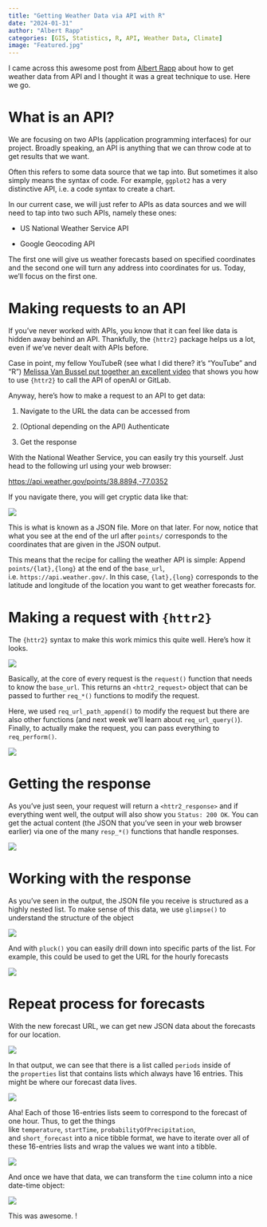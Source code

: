 ```yaml
---
title: "Getting Weather Data via API with R"
date: "2024-01-31"
author: "Albert Rapp"
categories: [GIS, Statistics, R, API, Weather Data, Climate]
image: "Featured.jpg"
---
```


I came across this awesome post from [Albert Rapp](https://3mw.albert-rapp.de/p/weather-api?utm_source=3mw.albert-rapp.de&utm_medium=newsletter&utm_campaign=3mw-getting-weather-data-via-an-api-with-r) about how to get weather data from API and I thought it was a great technique to use. Here we go.

# **What is an API?**

We are focusing on two APIs (application programming interfaces) for our project. Broadly speaking, an API is anything that we can throw code at to get results that we want.

Often this refers to some data source that we tap into. But sometimes it also simply means the syntax of code. For example, `ggplot2` has a very distinctive API, i.e. a code syntax to create a chart.

In our current case, we will just refer to APIs as data sources and we will need to tap into two such APIs, namely these ones:

-   US National Weather Service API

-   Google Geocoding API

The first one will give us weather forecasts based on specified coordinates and the second one will turn any address into coordinates for us. Today, we'll focus on the first one.

# **Making requests to an API**

If you've never worked with APIs, you know that it can feel like data is hidden away behind an API. Thankfully, the `{httr2}` package helps us a lot, even if we've never dealt with APIs before.

Case in point, my fellow YouTubeR (see what I did there? it's "YouTube" and "R") [Melissa Van Bussel put together an excellent video](https://flight.beehiiv.net/v2/clicks/eyJhbGciOiJIUzI1NiIsInR5cCI6IkpXVCJ9.eyJ1cmwiOiJodHRwczovL3d3dy55b3V0dWJlLmNvbS93YXRjaD92PTh0aWx5cXA0YlpZJmFiX2NoYW5uZWw9Z2dub3QyJnV0bV9zb3VyY2U9M213LmFsYmVydC1yYXBwLmRlJnV0bV9tZWRpdW09cmVmZXJyYWwmdXRtX2NhbXBhaWduPTNtdy1nZXR0aW5nLXdlYXRoZXItZGF0YS12aWEtYW4tYXBpLXdpdGgtciIsInBvc3RfaWQiOiI0ZTc4MzRiYy1mYzIzLTRjOTYtYjlkMy01ZGM3NTQ4MjMxOTAiLCJwdWJsaWNhdGlvbl9pZCI6ImRjZDRlYWYyLTBhMTYtNGY2ZS1hMjc3LTMyNDg0MWIzOWU5OCIsInZpc2l0X3Rva2VuIjoiZTA3MTA2YjAtMjEyMy00OTBlLTgxMWItMzUyOGRhYTIyOGQ2IiwiaWF0IjoxNzA2NzI4NzgxLCJpc3MiOiJvcmNoaWQifQ.v343_UOdVi_yLFz0sfshFChM7XQqSWZl6QZnNhRdFbw) that shows you how to use `{httr2}` to call the API of openAI or GitLab.

Anyway, here's how to make a request to an API to get data:

1.  Navigate to the URL the data can be accessed from

2.  (Optional depending on the API) Authenticate

3.  Get the response

With the National Weather Service, you can easily try this yourself. Just head to the following url using your web browser:

<https://api.weather.gov/points/38.8894,-77.0352>

If you navigate there, you will get cryptic data like that:

![](images/weather_api2.PNG)

This is what is known as a JSON file. More on that later. For now, notice that what you see at the end of the url after `points/` corresponds to the coordinates that are given in the JSON output.

This means that the recipe for calling the weather API is simple: Append `points/{lat},{long}` at the end of the `base_url`, i.e. `https://api.weather.gov/`. In this case, `{lat},{long}` corresponds to the latitude and longitude of the location you want to get weather forecasts for.

# **Making a request with `{httr2}`**

The `{httr2}` syntax to make this work mimics this quite well. Here's how it looks.

![](images/weather_api3.PNG)

Basically, at the core of every request is the `request()` function that needs to know the `base_url`. This returns an `<httr2_request>` object that can be passed to further `req_*()` functions to modify the request.

Here, we used `req_url_path_append()` to modify the request but there are also other functions (and next week we'll learn about `req_url_query()`). Finally, to actually make the request, you can pass everything to `req_perform()`.

![](images/weather_api4.PNG)

# **Getting the response**

As you've just seen, your request will return a `<httr2_response>` and if everything went well, the output will also show you `Status: 200 OK`. You can get the actual content (the JSON that you've seen in your web browser earlier) via one of the many `resp_*()` functions that handle responses.

![](images/weather_api5.PNG)

# **Working with the response**

As you've seen in the output, the JSON file you receive is structured as a highly nested list. To make sense of this data, we use `glimpse()` to understand the structure of the object

![](images/weather_api6.PNG)

And with `pluck()` you can easily drill down into specific parts of the list. For example, this could be used to get the URL for the hourly forecasts

![](images/weather_api7.PNG)

# **Repeat process for forecasts**

With the new forecast URL, we can get new JSON data about the forecasts for our location.

![](images/weather_api8.PNG)

In that output, we can see that there is a list called `periods` inside of the `properties` list that contains lists which always have 16 entries. This might be where our forecast data lives.

![](images/weather_api9.PNG)

Aha! Each of those 16-entries lists seem to correspond to the forecast of one hour. Thus, to get the things like `temperature`, `startTime`, `probabilityOfPrecipitation`, and `short_forecast` into a nice tibble format, we have to iterate over all of these 16-entries lists and wrap the values we want into a tibble.

![](images/weather_api10.PNG)

And once we have that data, we can transform the `time` column into a nice date-time object:

![](images/weather_api11.PNG)

This was awesome. !
